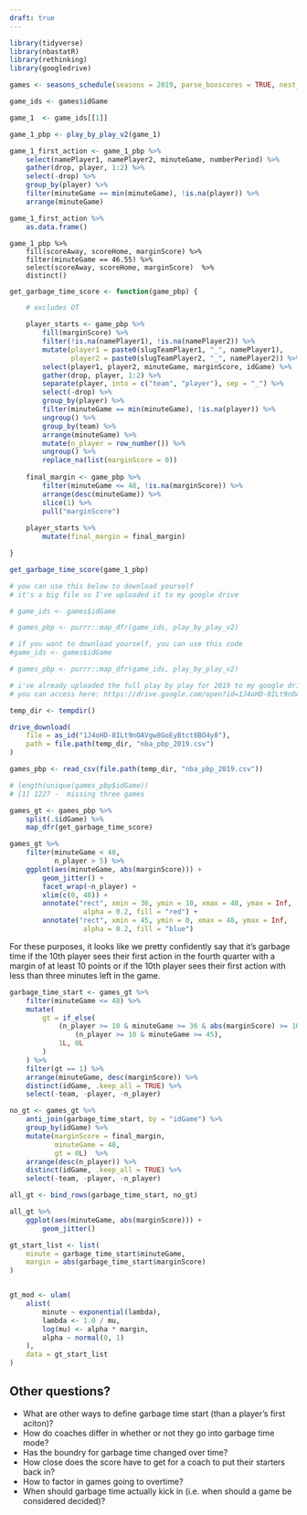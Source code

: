 ```yaml
---
draft: true
---
```


```r

library(tidyverse)
library(nbastatR)
library(rethinking)
library(googledrive)

games <- seasons_schedule(seasons = 2019, parse_boxscores = TRUE, nest_data = TRUE)

game_ids <- games$idGame

game_1  <- game_ids[[1]]

game_1_pbp <- play_by_play_v2(game_1)
```



```r

game_1_first_action <- game_1_pbp %>%
    select(namePlayer1, namePlayer2, minuteGame, numberPeriod) %>%
    gather(drop, player, 1:2) %>%
    select(-drop) %>%
    group_by(player) %>%
    filter(minuteGame == min(minuteGame), !is.na(player)) %>%
    arrange(minuteGame) 

game_1_first_action %>%
    as.data.frame()
```
```ri

game_1_pbp %>% 
    fill(scoreAway, scoreHome, marginScore) %>%
    filter(minuteGame == 46.55) %>%
    select(scoreAway, scoreHome, marginScore)  %>%
    distinct()

```

```r

get_garbage_time_score <- function(game_pbp) {

    # excludes OT

    player_starts <- game_pbp %>%
        fill(marginScore) %>%
        filter(!is.na(namePlayer1), !is.na(namePlayer2)) %>%
        mutate(player1 = paste0(slugTeamPlayer1, "_", namePlayer1),
               player2 = paste0(slugTeamPlayer2, "_", namePlayer2)) %>%
        select(player1, player2, minuteGame, marginScore, idGame) %>%
        gather(drop, player, 1:2) %>%
        separate(player, into = c("team", "player"), sep = "_") %>%
        select(-drop) %>%
        group_by(player) %>%
        filter(minuteGame == min(minuteGame), !is.na(player)) %>%
        ungroup() %>%
        group_by(team) %>%
        arrange(minuteGame) %>%
        mutate(n_player = row_number()) %>% 
        ungroup() %>%
        replace_na(list(marginScore = 0)) 
        
    final_margin <- game_pbp %>%
        filter(minuteGame <= 48, !is.na(marginScore)) %>% 
        arrange(desc(minuteGame)) %>%
        slice(1) %>%
        pull("marginScore")
        
    player_starts %>%
        mutate(final_margin = final_margin)

}

get_garbage_time_score(game_1_pbp)
```

```r
# you can use this below to download yourself
# it's a big file so I've uploaded it to my google drive 

# game_ids <- games$idGame

# games_pbp <- purrr::map_dfr(game_ids, play_by_play_v2)

# if you want to download yourself, you can use this code
#game_ids <- games$idGame

# games_pbp <- purrr::map_dfr(game_ids, play_by_play_v2)

# i've already uploaded the full play by play for 2019 to my google drive. 
# you can access here: https://drive.google.com/open?id=1J4oHD-8ILt9nOAVgw8GoEyBtct8BO4y8

temp_dir <- tempdir()

drive_download(
    file = as_id("1J4oHD-8ILt9nOAVgw8GoEyBtct8BO4y8"),
    path = file.path(temp_dir, "nba_pbp_2019.csv")
)

games_pbp <- read_csv(file.path(temp_dir, "nba_pbp_2019.csv"))

# length(unique(games_pbp$idGame))
# [1] 1227 -  missing three games

games_gt <- games_pbp %>% 
    split(.$idGame) %>% 
    map_dfr(get_garbage_time_score)
```

```r

games_gt %>%
    filter(minuteGame < 48,
           n_player > 5) %>%
    ggplot(aes(minuteGame, abs(marginScore))) +
        geom_jitter() +
        facet_wrap(~n_player) +
        xlim(c(0, 48)) +
        annotate("rect", xmin = 36, ymin = 10, xmax = 48, ymax = Inf,
                  alpha = 0.2, fill = "red") +
        annotate("rect", xmin = 45, ymin = 0, xmax = 48, ymax = Inf,
                  alpha = 0.2, fill = "blue")

```

For these purposes, it looks like we pretty confidently say that it's garbage time if the 10th player sees their first action in the fourth quarter with a margin of at least 10 points or if the 10th player sees their first action with less than three minutes left in the game. 


```r

garbage_time_start <- games_gt %>%
    filter(minuteGame <= 48) %>%
    mutate(
        gt = if_else(
            (n_player >= 10 & minuteGame >= 36 & abs(marginScore) >= 10) |
                (n_player >= 10 & minuteGame >= 45),
            1L, 0L
        )
    ) %>%
    filter(gt == 1) %>% 
    arrange(minuteGame, desc(marginScore)) %>%
    distinct(idGame, .keep_all = TRUE) %>%
    select(-team, -player, -n_player)

no_gt <- games_gt %>%
    anti_join(garbage_time_start, by = "idGame") %>% 
    group_by(idGame) %>% 
    mutate(marginScore = final_margin,
           minuteGame = 48,
           gt = 0L)  %>% 
    arrange(desc(n_player)) %>% 
    distinct(idGame, .keep_all = TRUE) %>% 
    select(-team, -player, -n_player)

all_gt <- bind_rows(garbage_time_start, no_gt)

all_gt %>%
    ggplot(aes(minuteGame, abs(marginScore))) +
        geom_jitter()
```


```r

gt_start_list <- list(
    minute = garbage_time_start$minuteGame,
    margin = abs(garbage_time_start$marginScore)
)


gt_mod <- ulam(
    alist(
        minute ~ exponential(lambda),
        lambda <- 1.0 / mu,
        log(mu) <- alpha * margin,
        alpha ~ normal(0, 1)
    ),
    data = gt_start_list
)
```


## Other questions?

- What are other ways to define garbage time start (than a player's first aciton)? 
- How do coaches differ in whether or not they go into garbage time mode? 
- Has the boundry for garbage time changed over time? 
- How close does the score have to get for a coach to put their starters back in?
- How to factor in games going to overtime? 
- When should garbage time actually kick in (i.e. when should a game be considered decided)? 

